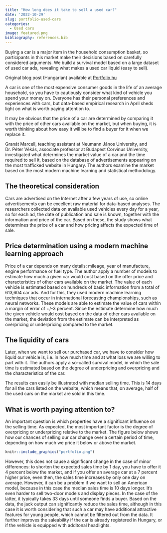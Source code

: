 ```yaml
---
title: "How long does it take to sell a used car?"
date: '2022-10-29'
slug: portfolio-used-cars
categories: 
  - Used cars
image: featured.png
bibliography: references.bib
---
```


Buying a car is a major item in the household consumption basket, so participants in this market make their decisions based on carefully considered arguments. We build a survival model based on a large dataset of used car ads, revealing what makes a used car liquid (easy to sell).

Original blog post (Hungarian) available at [Portfolio.hu](https://www.portfolio.hu/gazdasag/20221029/mennyi-ido-eladni-egy-hasznalt-autot-575549)

A car is one of the most expensive consumer goods in the life of an average household, so you have to cautiously consider what kind of vehicle you spend your money on. Everyone has their personal preferences and experiences with cars, but data-based empirical research in April sheds light on what is worth paying attention to.

It may be obvious that the price of a car are determined by comparing it with the price of other cars available on the market, but when buying, it is worth thinking about how easy it will be to find a buyer for it when we replace it.

Granát Marcell, teaching assistant at Neumann János University, and Dr. Péter Vékás, associate professor at Budapest Corvinus University, investigated what determines the market value of a car and the time required to sell it, based on the database of advertisements appearing on the most trafficked website in Hungary. The authors examine the market based on the most modern machine learning and statistical methodology.

## The theoretical consideration

Cars are advertised on the Internet after a few years of use, so online advertisements can be excellent raw material for data-based analyses. The researchers collected data on available used vehicles every day for a year, so for each ad, the date of publication and sale is known, together with the information and price of the car. Based on these, the study shows what determines the price of a car and how pricing affects the expected time of sale.

## Price determination using a modern machine learning approach

Price of a car depends on many details: mileage, year of manufacture, engine performance or fuel type. The author apply a number of models to estimate how much a given car would cost based on the offer price and characteristics of other cars available on the market. The value of each vehicle is estimated based on hundreds of basic information from a total of 613,604 car ads. And for this, they used modern machine learning techniques that occur in international forecasting championships, such as neural networks. These models are able to estimate the value of cars within a margin of error of +/-3 percent. Since the estimate determine how much the given vehicle would cost based on the data of other cars available on the market, the deviation from the estimate can be interpreted as overpricing or underpricing compared to the market.

## The liquidity of cars

Later, when we want to sell our purchased car, we have to consider how liquid our vehicle is, i.e. in how much time and at what loss we are willing to part with it. The authors apply a so-called survival model, in which the sale time is estimated based on the degree of underpricing and overpricing and the characteristics of the car.

The results can easily be illustrated with median selling time. This is 14 days for all the cars listed on the website, which means that, on average, half of the used cars on the market are sold in this time.

## What is worth paying attention to?

An important question is which properties have a significant influence on the selling time. As expected, the most important factor is the degree of overpricing or underpricing relative to the market. The figure below shows how our chances of selling our car change over a certain period of time, depending on how much we price it below or above the market.

```r
knitr::include_graphics("portfolio.png")
```

However, this does not cause a significant change in the case of minor differences: to shorten the expected sales time by 1 day, you have to offer it 4 percent below the market, and if you offer an average car at a 7 percent higher price, even then, the sales time increases by only one day on average. However, it can be a problem if we want to sell an American model, because in this case the median sales time is 10 days longer. It's even harder to sell two-door models and display pieces. In the case of the latter, it typically takes 33 days until someone finds a buyer. Based on the data, the jack output can significantly reduce the sales time, although in this case it is worth considering that such a car may have additional attractive features for young people, which cannot be filtered out from the data. It further improves the saleability if the car is already registered in Hungary, or if the vehicle is equipped with additonal headlights.
